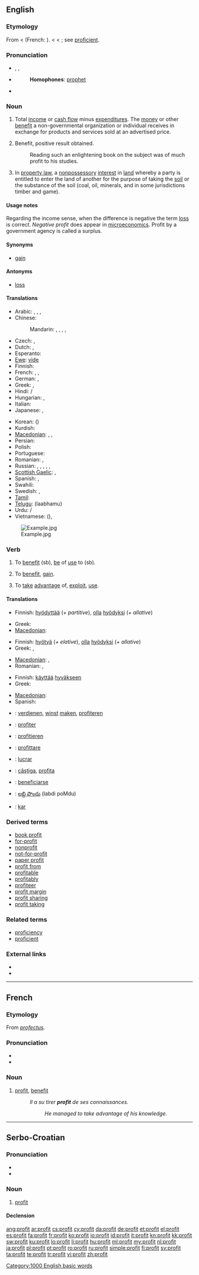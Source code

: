 {{wikipedia}}
{{also|Profit}}
==English==

===Etymology===
From {{etyl|enm}} {{term|profit|lang=enm}} < {{etyl|fro}} {{term|profit|lang=fro}} (French: {{term|lang=fr|profit}}). < {{etyl|la}} {{term|profectus||advance, progress, growth, increase, profit}} < {{term|proficere||to go forward, advance, make progress, be profitable or useful}}; see [[proficient]].

===Pronunciation===
* {{enPR|prŏf'it}}, {{IPA|/ˈprɒfət/}}, {{SAMPA|/"prQf@t/}}
* {{audio|en-us-profit.ogg|Audio (US)}}
*: '''Homophones''': [[prophet]]
* {{rhymes|ɒfɪt}}

===Noun===
{{en-noun}}

# Total [[income]] or [[cash flow]] minus [[expenditure]]s. The [[money]] or other [[benefit]] a non-governmental organization or individual receives in exchange for products and services sold at an advertised price.
# {{dated|literary}} Benefit, positive result obtained.
#: Reading such an enlightening book on the subject was of much profit to his studies.
# {{legal}} In [[property law]], a [[nonpossessory]] [[interest]] in [[land]] whereby a party is entitled to enter the land of another for the purpose of taking the [[soil]] or the substance of the soil (coal, oil, minerals, and in some jurisdictions timber and game).

====Usage notes====
Regarding the income sense, when the difference is negative the term [[loss]] is correct.  ''Negative profit'' does appear in [[microeconomics]].
Profit by a government agency is called a surplus.

====Synonyms====
* [[gain]]

====Antonyms====
* [[loss]]

====Translations====
{{trans-top|benefit}}
* Arabic: {{t|ar|ربح|m|tr=ribH|sc=Arab}}, {{t|ar|مكسب|m|tr=máksab|sc=Arab}}, {{t|ar|فائدة|f|tr=faa'ida|sc=Arab}}, {{t|ar|نفع|m|tr=nafH|sc=Arab}}
* Chinese:
*: Mandarin: {{t|cmn|贏利|sc=Hani}},  {{t|cmn|赢利|tr=yínglì|sc=Hani}},  {{t-|cmn|利潤|sc=Hani}},  {{t-|cmn|利润|tr=lìrùn|sc=Hani}},  {{t-|cmn|利益|tr=lìyì|sc=Hani}}
* Czech: {{t-|cs|zisk|m}}, {{t-|cs|prospěch|m}}
* Dutch: {{t+|nl|profijt|n}}, {{t+|nl|winst|f}}
* Esperanto: {{t+|eo|profito|xs=Esperanto}}
* [[Ewe]]: [[viɖe]]
* Finnish: {{t-|fi|tuotto}}
* French: {{t+|fr|profit|m}}, {{t+|fr|gain|m}}, {{t+|fr|bénéfice|m}}
* German: {{t+|de|Gewinn|m}}, {{t+|de|Profit|m}}
* Greek: {{t+|el|κέρδος|n|tr=kérdos}}, {{t+|el|όφελος|n|tr=ófelos}}
* Hindi: {{t|hi|फ़ायदा|m|tr=fāydā|sc=Deva}} / {{t|hi|फ़ाइदा|m|tr=fā'idā|sc=Deva}}
* Hungarian: {{t+|hu|haszon}}, {{t+|hu|profit}}
* Italian: {{t+|it|profitto|m}}
* Japanese: {{t+|ja|利益|tr=りえき, rieki}},  {{t-|ja|利潤|tr=りじゅん, rijun}}
{{trans-mid}}
* Korean: {{t|ko|이익|tr=iik|sc=Kore}} ({{t|ko|利益|sc=Kore}})
* Kurdish: {{ku-Arab|[[قازانج]]}}
* [[Macedonian]]: {{t|mk|заработка|f|tr=zarábotka}},  {{t|mk|добивка|f|tr=dóbivka}},  {{t-|mk|профит|m|tr=prófit}}
* Persian: {{t|fa|فایده|tr=fâyede|sc=fa-Arab}}
* Polish: {{t+|pl|zysk|m}}
* Portuguese: {{t+|pt|lucro|m}}
* Romanian: {{t+|ro|câştig|n}}, {{t+|ro|profit|f}}
* Russian: {{t|ru|прибыль|f|tr=príbyl’}}, {{t|ru|выгода|f|tr=výgoda}},  {{t+|ru|доход|m|tr=doxód}},  {{t|ru|нажива|f|tr=nažíva}},  {{t+|ru|польза|tr=pól'za}},  {{qualifier|obsolete}} {{t+|ru|профит|m|tr=profít}}
* [[Scottish Gaelic]]: {{t-|gd|math|m|xs=Scottish Gaelic}}, {{t|gd|prothaid|f}}
* Spanish: {{t-|es|ganancia|f}}, {{t+|es|beneficio|m}}
* Swahili: {{t+|sw|dahili|xs=Swahili}}
* Swedish: {{t+|sv|vinst}}, {{t|sv|förtjänst}}
* [[Tamil]]: {{t|ta|labam|xs=Tamil}}
* [[Telugu]]: {{t|te|లాభము}} (laabhamu)
* Urdu: {{t|ur|فایدہ|m|tr=fāyda|sc=ur-Arab}} / {{t|ur|فائدہ|m|tr=fā'ida|sc=ur-Arab}}
* Vietnamese: {{t|vi|lợi ích}} ({{t|vi|利益}}), {{t|vi|lợi}}
{{trans-bottom}}
[[File:Example.jpg]]

===Verb===
{{en-verb}}

# {{transitive}} To [[benefit]] (sb), [[be]] of [[use]] to (sb).
# {{context|intransitive|construed with '''from'''}} To [[benefit]], [[gain]].
# {{context|intransitive|construed with '''from'''}} To [[take]] [[advantage]] of, [[exploit]], [[use]].

====Translations====
{{trans-top|To benefit, be of use to}}
* Finnish: [[hyödyttää]] (''+ partitive''), [[olla#Finnish|olla]] [[hyöty|hyödyksi]] (''+ allative'')
{{trans-mid}}
* Greek: {{t|el|ευεργετώ|tr=evergetó}}
* [[Macedonian]]: {{t|mk|користи|tr=kóristi}}
{{trans-bottom}}

{{trans-top|To benefit, gain}}
* Finnish: [[hyötyä]] (''+ elative''), [[olla#Finnish|olla]] [[hyöty|hyödyksi]] (''+ allative'')
* Greek: {{t+|el|κερδίζω|tr=kerdízo}}, {{t+|el|ωφελούμαι|tr=ofeloúmai}}
{{trans-mid}}
* [[Macedonian]]: {{t|mk|искористува|tr=iskorístuva}},  {{t|mk|ќарува|tr=ḱáruva}}
* Romanian: {{t|ro|profita}}, {{t|ro|beneficia}}
{{trans-bottom}}

{{trans-top|To take advantage of, exploit, use}}
* Finnish: [[käyttää]] [[hyvä|hyväkse]][[-en#Finnish|en]]
* Greek: {{t+|el|κερδίζω|tr=kerdízo}}
{{trans-mid}}
* [[Macedonian]]: {{t|mk|искористува|tr=iskorístuva}}
* Spanish: {{t-|es|explotar}}
{{trans-bottom}}

{{checktrans-top}}
* {{ttbc|nl}}: [[verdienen]], [[winst]] [[maken]], [[profiteren]]
* {{ttbc|fr}}: [[profiter]]
* {{ttbc|de}}: [[profitieren]]
* {{ttbc|it}}: [[profittare]]
* {{ttbc|pt}}: [[lucrar]]
{{trans-mid}}
* {{ttbc|ro}}: [[câştiga]], [[profita]]
* {{ttbc|es}}: [[beneficiarse]]
* {{ttbc|te}}: [[లబ్ది పొందు]] (labdi poMdu)
* {{ttbc|tr}}: [[kar]]
{{trans-bottom}}

===Derived terms===
* [[book profit]]
* [[for-profit]]
* [[nonprofit]]
* [[not-for-profit]]
* [[paper profit]]
* [[profit from]]
* [[profitable]]
* [[profitably]]
* [[profiteer]]
* [[profit margin]]
* [[profit sharing]]
* [[profit taking]]

===Related terms===
* [[proficiency]]
* [[proficient]]

===External links===
* {{R:Webster 1913}}
* {{R:Century 1911}}

[[Category:1000 English basic words]]

----

==French==

===Etymology===
From {{etyl|la|fr}} ''[[profectus]]''.

===Pronunciation===
* {{IPA|/pʁɔ.fi/|lang=fr}}
* {{audio|Fr-profit.ogg|audio}}

===Noun===
{{fr-noun|m}}

# [[#Noun|profit]], [[benefit]]
#: ''Il a su tirer '''profit''' de ses connaissances.''
#:: ''He managed to take advantage of his knowledge.''

----

==Serbo-Croatian==

===Pronunciation===
* {{IPA|/prǒfiːt/|lang=sh}}
* {{hyphenation|pro|fit}}

===Noun===
{{sh-noun|g=m|head=pròfīt|r|профит|про̀фӣт}}

# [[#English|profit]]

====Declension====
{{sh-decl-noun
|pròfīt|profiti
|profíta|profita
|profitu|profitima
|profit|profite
|profite|profiti
|profitu|profitima
|profitom|profitima
}}

[[ang:profit]]
[[ar:profit]]
[[cs:profit]]
[[cy:profit]]
[[da:profit]]
[[de:profit]]
[[et:profit]]
[[el:profit]]
[[es:profit]]
[[fa:profit]]
[[fr:profit]]
[[ko:profit]]
[[io:profit]]
[[id:profit]]
[[it:profit]]
[[kn:profit]]
[[kk:profit]]
[[sw:profit]]
[[ku:profit]]
[[lo:profit]]
[[li:profit]]
[[hu:profit]]
[[ml:profit]]
[[my:profit]]
[[nl:profit]]
[[ja:profit]]
[[pl:profit]]
[[pt:profit]]
[[ro:profit]]
[[ru:profit]]
[[simple:profit]]
[[fi:profit]]
[[sv:profit]]
[[ta:profit]]
[[te:profit]]
[[tr:profit]]
[[vi:profit]]
[[zh:profit]]